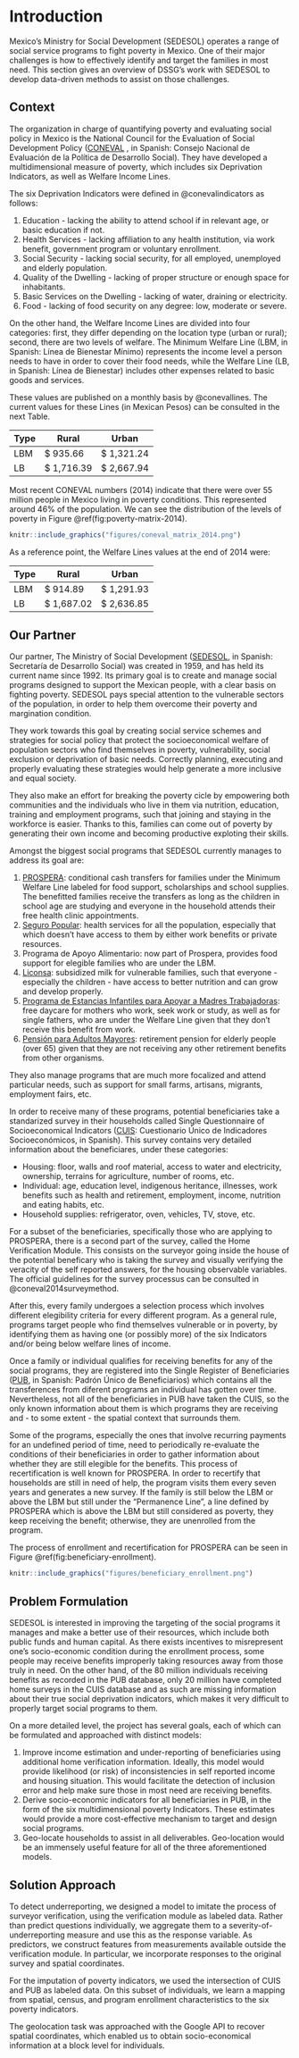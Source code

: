 # Introduction

Mexico's Ministry for Social Development (SEDESOL) operates a range of social service programs to fight poverty in Mexico. One of their major challenges is how to effectively identify and target the families in most need. This section gives an overview of DSSG's work with SEDESOL to develop data-driven methods to assist on those challenges.

## Context

The organization in charge of quantifying poverty and evaluating social policy in Mexico is the National Council for the Evaluation of Social Development Policy ([CONEVAL](http://www.coneval.org.mx/) , in Spanish: Consejo Nacional de Evaluación de la Política de Desarrollo Social). They have developed a multidimensional measure of poverty, which includes six Deprivation Indicators, as well as Welfare Income Lines.

The six Deprivation Indicators were defined in @conevalindicators as follows:

1. Education - lacking the ability to attend school if in relevant age, or basic education if not.
2. Health Services - lacking affiliation to any health institution, via work benefit, government program or voluntary enrollment.
3. Social Security - lacking social security, for all employed, unemployed and elderly population.
4. Quality of the Dwelling - lacking of proper structure or enough space for inhabitants.
5. Basic Services on the Dwelling - lacking of water, draining or electricity.
6. Food - lacking of food security on any degree: low, moderate or severe.

On the other hand, the Welfare Income Lines are divided into four categories: first, they differ depending on the location type (urban or rural); second, there are two levels of welfare. The Minimum Welfare Line (LBM, in Spanish: Línea de Bienestar Mínimo) represents the income level a person needs to have in order to cover their food needs, while the Welfare Line (LB, in Spanish: Línea de Bienestar) includes other expenses related to basic goods and services. 

These values are published on a monthly basis by @conevallines. The current values for these Lines (in Mexican Pesos) can be consulted in the next Table.

Type    | Rural         | Urban
------- | ------------- | ------------
LBM     |  \$ 935.66    |  \$ 1,321.24 
LB      |  \$ 1,716.39  |  \$ 2,667.94 

Most recent CONEVAL numbers (2014) indicate that there were over 55 million people in Mexico living in poverty conditions. This represented around 46% of the population. We can see the distribution of the levels of poverty in Figure \@ref(fig:poverty-matrix-2014).

```r
knitr::include_graphics("figures/coneval_matrix_2014.png")
```

As a reference point, the Welfare Lines values at the end of 2014 were:

Type    | Rural         | Urban
------- | ------------- | ------------
LBM     |  \$ 914.89    |  \$ 1,291.93
LB      |  \$ 1,687.02  |  \$ 2,636.85 

## Our Partner

Our partner, The Ministry of Social Development ([SEDESOL](http://www.gob.mx/sedesol/), in Spanish: Secretaría de Desarrollo Social) was created in 1959, and has held its current name since 1992. Its primary goal is to create and manage social programs designed to support the Mexican people, with a clear basis on fighting poverty. SEDESOL pays special attention to the vulnerable sectors of the population, in order to help them overcome their poverty and margination condition.

They work towards this goal by creating social service schemes and strategies for social policy that protect the socioeconomical welfare of population sectors who find themselves in poverty, vulnerability, social exclusion or deprivation of basic needs. Correctly planning, executing and properly evaluating these strategies would help generate a more inclusive and equal society.

They also make an effort for breaking the poverty cicle by empowering both communities and the individuals who live in them via nutrition, education, training and employment programs, such that joining and staying in the workforce is easier. Thanks to this, families can come out of poverty by generating their own income and becoming productive exploting their skills.

Amongst the biggest social programs that SEDESOL currently manages to address its goal are:

1. [PROSPERA](http://www.gob.mx/prospera): conditional cash transfers for families under the Minimum Welfare Line labeled for food support, scholarships and school supplies. The benefitted families receive the transfers as long as the children in school age are studying and everyone in the household attends their free health clinic appointments.
2. [Seguro Popular](http://www.seguropopular.org/): health services for all the population, especially that which doesn't have access to them by either work benefits or private resources.
3. Programa de Apoyo Alimentario: now part of Prospera, provides food support for elegible families who are under the LBM.
4. [Liconsa](http://www.gob.mx/liconsa): subsidized milk for vulnerable families, such that everyone - especially the children - have access to better nutrition and can grow and develop properly.
5. [Programa de Estancias Infantiles para Apoyar a Madres Trabajadoras](http://www.gob.mx/sedesol/acciones-y-programas/estancias-infantiles-para-apoyar-a-madres-trabajadoras): free daycare for mothers who work, seek work or study, as well as for single fathers, who are under the Welfare Line given that they don't receive this benefit from work.
6. [Pensión para Adultos Mayores](http://www.gob.mx/sedesol/acciones-y-programas/pension-para-adultos-mayores): retirement pension for elderly people (over 65) given that they are not receiving any other retirement benefits from other organisms.

They also manage programs that are much more focalized and attend particular needs, such as support for small farms, artisans, migrants, employment fairs, etc. 

In order to receive many of these programs, potential beneficiaries take a standarized survey in their households called Single Questionnaire of Socioeconomical Indicators ([CUIS](https://www.gob.mx/cms/uploads/attachment/file/110994/Anexo_18A_CUIS.pdf): Cuestionario Único de Indicadores Socioeconómicos, in Spanish). This survey contains very detailed information about the beneficiares, under these categories:

* Housing: floor, walls and roof material, access to water and electricity, ownership, terrains for agriculture, number of rooms, etc.
* Individual: age, education level, indigenous heritance, illnesses, work benefits such as health and retirement, employment, income, nutrition and eating habits, etc.
* Household supplies: refrigerator, oven, vehicles, TV, stove, etc.

For a subset of the beneficiaries, specifically those who are applying to PROSPERA, there is a second part of the survey, called the Home Verification Module. This consists on the surveyor going inside the house of the potential beneficary who is taking the survey and visually verifying the veracity of the self reported answers, for the housing observable variables. The official guidelines for the survey processus can be consulted in @coneval2014surveymethod.

After this, every family undergoes a selection process which involves different elegibility criteria for every different program. As a general rule, programs target people who find themselves vulnerable or in poverty, by identifying them as having one (or possibly more) of the six Indicators and/or being below welfare lines of income.

Once a family or individual qualifies for receiving benefits for any of the social programs, they are registered into the Single Register of Beneficiaries ([PUB](http://pub.sedesol.gob.mx/spp/), in Spanish: Padrón Único de Beneficiarios) which contains all the transferences from diferent programs an individual has gotten over time. Nevertheless, not all of the beneficiaries in PUB have taken the CUIS, so the only known information about them is which programs they are receiving and - to some extent - the spatial context that surrounds them.

Some of the programs, especially the ones that involve recurring payments for an undefined period of time, need to periodically re-evaluate the conditions of their beneficiaries in order to gather information about whether they are still elegible for the benefits. This process of recertification is well known for PROSPERA. In order to recertify that households are still in need of help, the program visits them every seven years and generates a new survey. If the family is still below the LBM or above the LBM but still under the "Permanence Line", a line defined by PROSPERA which is above the LBM but still considered as poverty, they keep receiving the benefit; otherwise, they are unenrolled from the program. 

The process of enrollment and recertification for PROSPERA can be seen in Figure \@ref(fig:beneficiary-enrollment).

```r
knitr::include_graphics("figures/beneficiary_enrollment.png")
```

## Problem Formulation

SEDESOL is interested in improving the targeting of the social programs it manages and make a better use of their resources, which include both public funds and human capital. As there exists incentives to misrepresent one’s socio-economic condition during the enrollment process, some people may receive benefits improperly taking resources away from those truly in need. On the other hand, of the 80 million individuals receiving benefits as recorded in the PUB database, only 20 million have completed home surveys in the CUIS database and as such are missing information about their true social deprivation indicators, which makes it very difficult to properly target social programs to them. 

On a more detailed level, the project has several goals, each of which can be formulated and approached with distinct models:

  1. Improve income estimation and under-reporting of beneficiaries using additional home verification information. Ideally, this model would provide likelihood (or risk) of inconsistencies in self reported income and housing situation. This would facilitate the detection of inclusion error and help make sure those in most need are receiving benefits.
  2. Derive socio-economic indicators for all beneficiaries in PUB, in the form of the six multidimensional poverty Indicators. These estimates would provide a more cost-effective mechanism to target and design social programs.
  3. Geo-locate households to assist in all deliverables. Geo-location would be an immensely useful feature for all of the three aforementioned models.
  
## Solution Approach  

To detect underreporting, we designed a model to imitate the process of surveyor verification, using the verification module as labeled data. Rather than predict questions individually, we aggregate them to a severity-of-underreporting measure and use this as the response variable. As predictors, we construct features from measurements available outside the verification module. In particular, we incorporate responses to the original survey and spatial coordinates.

For the imputation of poverty indicators, we used the intersection of CUIS and PUB as labeled data. On this subset of individuals, we learn a mapping from spatial, census, and program enrollment characteristics to the six poverty indicators.

The geolocation task was approached with the Google API to recover spatial coordinates, which enabled us to obtain socio-economical information at a block level for individuals.
